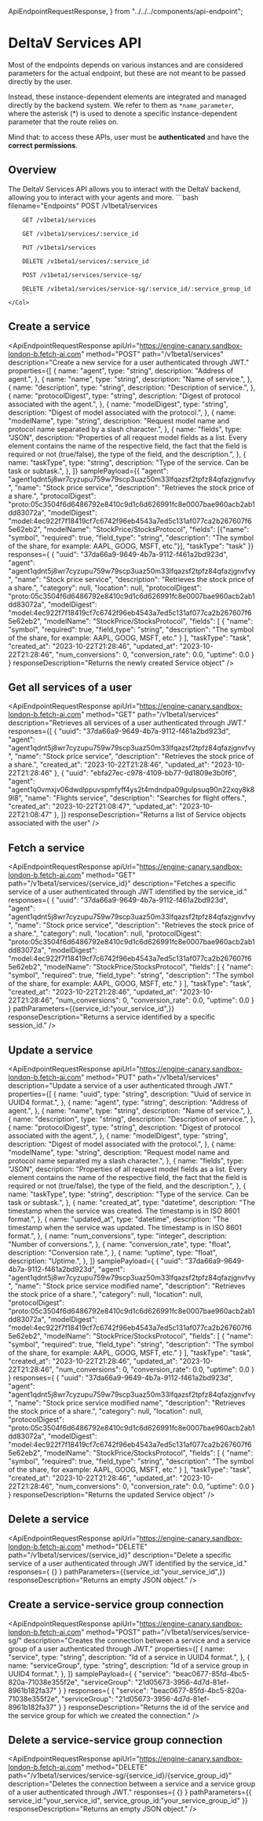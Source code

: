   ApiEndpointRequestResponse,
} from "../../../components/api-endpoint";

# DeltaV Services API

<div className="nx-text-fetch-content">
  Most of the endpoints depends on various instances and are considered parameters for the actual endpoint, but these are not meant to be passed directly by the user.

Instead, these instance-dependent elements are integrated and managed directly by the backend system. We refer to them as `*name_parameter`, where the asterisk (\*) is used to denote a specific instance-dependent parameter that the route relies on.

Mind that: to access these APIs, user must be **authenticated** and have the **correct permissions**.

</div>

## Overview

<Row>
    <Col>
        The DeltaV Services API allows you to interact with the DeltaV backend, allowing you to interact with your agents and more.
    </Col>
    <Col>
        ```bash filename="Endpoints"
        POST /v1beta1/services

        GET /v1beta1/services

        GET /v1beta1/services/:service_id

        PUT /v1beta1/services

        DELETE /v1beta1/services/:service_id

        POST /v1beta1/services/service-sg/

        DELETE /v1beta1/services/service-sg/:service_id/:service_group_id
        ```
    </Col>

</Row>

## Create a service

<ApiEndpointRequestResponse
  apiUrl="https://engine-canary.sandbox-london-b.fetch-ai.com"
  method="POST"
  path="/v1beta1/services"
  description="Create a new service for a user authenticated through JWT."
properties={[
    {
      name: "agent",
      type: "string",
      description:
        "Address of agent.",
    },
    {
      name: "name",
      type: "string",
      description: "Name of service.",
    },
    {
      name: "description",
      type: "string",
      description:
        "Description of service.",
    },
    {
      name: "protocolDigest",
      type: "string",
      description: "Digest of protocol associated with the agent.",
    },
    {
      name: "modelDigest",
      type: "string",
      description:
        "Digest of model associated with the protocol.",
    },
    {
      name: "modelName",
      type: "string",
      description: "Request model name and protocol name separated by a slash character.",
    },
    {
      name: "fields",
      type: "JSON",
      description:
        "Properties of all request model fields as a list. Every element contains the name of the respective field, the fact that the field is required or not (true/false), the type of the field, and the description.",
    },
    {
      name: "taskType",
      type: "string",
      description: "Type of the service. Can be task or subtask.",
    },
  ]}
  samplePayload={{
    "agent": "agent1qdnt5j8wr7cyzupu759w79scp3uaz50m33lfqazsf2tpfz84qfazjgnvfvy",
    "name": "Stock price service",
    "description": "Retrieves the stock price of a share.",
    "protocolDigest": "proto:05c3504f6d6486792e8410c9d1c6d626991fc8e0007bae960acb2ab1dd83072a",
    "modelDigest": "model:4ec922f7f18419cf7c6742f96eb4543a7ed5c131af077ca2b267607f65e62eb2",
    "modelName": "StockPrice/StocksProtocol",
    "fields": [{"name": "symbol", "required": true, "field_type": "string", "description": "The symbol of the share, for example: AAPL, GOOG, MSFT, etc."}],
    "taskType": "task"
  }}
  responses={
    {
        "uuid": "37da66a9-9649-4b7a-9112-f461a2bd923d",
        "agent": "agent1qdnt5j8wr7cyzupu759w79scp3uaz50m33lfqazsf2tpfz84qfazjgnvfvy",
        "name": "Stock price service",
        "description": "Retrieves the stock price of a share.",
        "category": null,
        "location": null,
        "protocolDigest": "proto:05c3504f6d6486792e8410c9d1c6d626991fc8e0007bae960acb2ab1dd83072a",
        "modelDigest": "model:4ec922f7f18419cf7c6742f96eb4543a7ed5c131af077ca2b267607f65e62eb2",
        "modelName": "StockPrice/StocksProtocol",
        "fields": [
            {
                "name": "symbol",
                "required": true,
                "field_type": "string",
                "description": "The symbol of the share, for example: AAPL, GOOG, MSFT, etc."
            }
        ],
        "taskType": "task",
        "created_at": "2023-10-22T21:28:46",
        "updated_at": "2023-10-22T21:28:46",
        "num_conversions": 0,
        "conversion_rate": 0.0,
        "uptime": 0.0
    }
  }
  responseDescription="Returns the newly created Service object"
/>

## Get all services of a user

<ApiEndpointRequestResponse
  apiUrl="https://engine-canary.sandbox-london-b.fetch-ai.com"
  method="GET"
  path="/v1beta1/services"
  description="Retrieves all services of a user authenticated through JWT."
  responses={[
    {
        "uuid": "37da66a9-9649-4b7a-9112-f461a2bd923d",
        "agent": "agent1qdnt5j8wr7cyzupu759w79scp3uaz50m33lfqazsf2tpfz84qfazjgnvfvy",
        "name": "Stock price service",
        "description": "Retrieves the stock price of a share.",
        "created_at": "2023-10-22T21:28:46",
        "updated_at": "2023-10-22T21:28:46"
    },
    {
        "uuid": "ebfa27ec-c978-4109-bb77-9d1809e3b0f6",
        "agent": "agent1q0vmxjv06dwdlppuvspmfyff4ys2t4mdndpa09gulpsuq90n22xqy8k89l8",
        "name": "Flights service",
        "description": "Searches for flight offers.",
        "created_at": "2023-10-22T21:08:47",
        "updated_at": "2023-10-22T21:08:47"
    },
  ]}
  responseDescription="Returns a list of Service objects associated with the user"
/>

## Fetch a service

<ApiEndpointRequestResponse
  apiUrl="https://engine-canary.sandbox-london-b.fetch-ai.com"
  method="GET"
  path="/v1beta1/services/{service_id}"
  description="Fetches a specific service of a user authenticated through JWT identified by the service_id."
  responses={
    {
        "uuid": "37da66a9-9649-4b7a-9112-f461a2bd923d",
        "agent": "agent1qdnt5j8wr7cyzupu759w79scp3uaz50m33lfqazsf2tpfz84qfazjgnvfvy",
        "name": "Stock price service",
        "description": "Retrieves the stock price of a share.",
        "category": null,
        "location": null,
        "protocolDigest": "proto:05c3504f6d6486792e8410c9d1c6d626991fc8e0007bae960acb2ab1dd83072a",
        "modelDigest": "model:4ec922f7f18419cf7c6742f96eb4543a7ed5c131af077ca2b267607f65e62eb2",
        "modelName": "StockPrice/StocksProtocol",
        "fields": [
            {
                "name": "symbol",
                "required": true,
                "field_type": "string",
                "description": "The symbol of the share, for example: AAPL, GOOG, MSFT, etc."
            }
        ],
        "taskType": "task",
        "created_at": "2023-10-22T21:28:46",
        "updated_at": "2023-10-22T21:28:46",
        "num_conversions": 0,
        "conversion_rate": 0.0,
        "uptime": 0.0
    }
  }
  pathParameters={{service_id:"your_service_id",}}
  responseDescription="Returns a service identified by a specific session_id."
/>

## Update a service

<ApiEndpointRequestResponse
  apiUrl="https://engine-canary.sandbox-london-b.fetch-ai.com"
  method="PUT"
  path="/v1beta1/services"
  description="Update a service of a user authenticated through JWT."
  properties={[
    {
      name: "uuid",
      type: "string",
      description:
        "Uuid of service in UUID4 format.",
    },
    {
      name: "agent",
      type: "string",
      description:
        "Address of agent.",
    },
    {
      name: "name",
      type: "string",
      description: "Name of service.",
    },
    {
      name: "description",
      type: "string",
      description:
        "Description of service.",
    },
    {
      name: "protocolDigest",
      type: "string",
      description: "Digest of protocol associated with the agent.",
    },
    {
      name: "modelDigest",
      type: "string",
      description:
        "Digest of model associated with the protocol.",
    },
    {
      name: "modelName",
      type: "string",
      description: "Request model name and protocol name separated my a slash character.",
    },
    {
      name: "fields",
      type: "JSON",
      description:
        "Properties of all request model fields as a list. Every element contains the name of the respective field, the fact that the field is required or not (true/false), the type of the field, and the description.",
    },
    {
      name: "taskType",
      type: "string",
      description: "Type of the service. Can be task or subtask.",
    },
    {
      name: "created_at",
      type: "datetime",
      description:
        "The timestamp when the service was created. The timestamp is in ISO 8601 format.",
    },
    {
      name: "updated_at",
      type: "datetime",
      description: "The timestamp when the service was updated. The timestamp is in ISO 8601 format.",
    },
    {
      name: "num_conversions",
      type: "integer",
      description: "Number of conversions.",
    },
    {
      name: "conversion_rate",
      type: "float",
      description:
        "Conversion rate.",
    },
    {
      name: "uptime",
      type: "float",
      description: "Uptime.",
    },
  ]}
  samplePayload={
    {
        "uuid": "37da66a9-9649-4b7a-9112-f461a2bd923d",
        "agent": "agent1qdnt5j8wr7cyzupu759w79scp3uaz50m33lfqazsf2tpfz84qfazjgnvfvy",
        "name": "Stock price service modified name",
        "description": "Retrieves the stock price of a share.",
        "category": null,
        "location": null,
        "protocolDigest": "proto:05c3504f6d6486792e8410c9d1c6d626991fc8e0007bae960acb2ab1dd83072a",
        "modelDigest": "model:4ec922f7f18419cf7c6742f96eb4543a7ed5c131af077ca2b267607f65e62eb2",
        "modelName": "StockPrice/StocksProtocol",
        "fields": [
            {
                "name": "symbol",
                "required": true,
                "field_type": "string",
                "description": "The symbol of the share, for example: AAPL, GOOG, MSFT, etc."
            }
        ],
        "taskType": "task",
        "created_at": "2023-10-22T21:28:46",
        "updated_at": "2023-10-22T21:28:46",
        "num_conversions": 0,
        "conversion_rate": 0.0,
        "uptime": 0.0
    }
  }
  responses={
    {
        "uuid": "37da66a9-9649-4b7a-9112-f461a2bd923d",
        "agent": "agent1qdnt5j8wr7cyzupu759w79scp3uaz50m33lfqazsf2tpfz84qfazjgnvfvy",
        "name": "Stock price service modified name",
        "description": "Retrieves the stock price of a share.",
        "category": null,
        "location": null,
        "protocolDigest": "proto:05c3504f6d6486792e8410c9d1c6d626991fc8e0007bae960acb2ab1dd83072a",
        "modelDigest": "model:4ec922f7f18419cf7c6742f96eb4543a7ed5c131af077ca2b267607f65e62eb2",
        "modelName": "StockPrice/StocksProtocol",
        "fields": [
            {
                "name": "symbol",
                "required": true,
                "field_type": "string",
                "description": "The symbol of the share, for example: AAPL, GOOG, MSFT, etc."
            }
        ],
        "taskType": "task",
        "created_at": "2023-10-22T21:28:46",
        "updated_at": "2023-10-22T21:28:46",
        "num_conversions": 0,
        "conversion_rate": 0.0,
        "uptime": 0.0
    }
  }
  responseDescription="Returns the updated Service object"
/>

## Delete a service

<ApiEndpointRequestResponse
  apiUrl="https://engine-canary.sandbox-london-b.fetch-ai.com"
  method="DELETE"
  path="/v1beta1/services/{service_id}"
  description="Delete a specific service of a user authenticated through JWT identified by the service_id."
  responses={
    {}
  }
  pathParameters={{service_id:"your_service_id",}}
  responseDescription="Returns an empty JSON object."
/>

## Create a service-service group connection

<ApiEndpointRequestResponse
  apiUrl="https://engine-canary.sandbox-london-b.fetch-ai.com"
  method="POST"
  path="/v1beta1/services/service-sg/"
  description="Creates the connection between a service and a service group of a user authenticated through JWT."
properties={[
    {
      name: "service",
      type: "string",
      description:
        "Id of a service in UUID4 format.",
    },
    {
      name: "serviceGroup",
      type: "string",
      description: "Id of a service group in UUID4 format.",
    },
  ]}
  samplePayload={
    {
        "service": "beac0677-85fd-4bc5-820a-71038e355f2e",
        "serviceGroup": "21d05673-3956-4d7d-81ef-8961b182fa37"
    }
  }
  responses={
    {
        "service": "beac0677-85fd-4bc5-820a-71038e355f2e",
        "serviceGroup": "21d05673-3956-4d7d-81ef-8961b182fa37"
    }
  }
  responseDescription="Returns the id of the service and the service group for which we created the connection."
/>

## Delete a service-service group connection

<ApiEndpointRequestResponse
  apiUrl="https://engine-canary.sandbox-london-b.fetch-ai.com"
  method="DELETE"
  path="/v1beta1/services/service-sg/{service_id}/{service_group_id}"
  description="Deletes the connection between a service and a service group of a user authenticated through JWT."
  responses={
    {}
  }
  pathParameters={{
    service_id:"your_service_id",
    service_group_id:"your_service_group_id"
    }}
  responseDescription="Returns an empty JSON object."
/>
